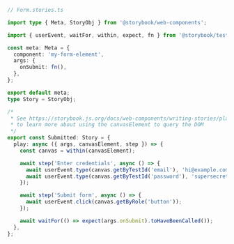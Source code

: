 ```ts
// Form.stories.ts

import type { Meta, StoryObj } from '@storybook/web-components';

import { userEvent, waitFor, within, expect, fn } from '@storybook/test';

const meta: Meta = {
  component: 'my-form-element',
  args: {
    onSubmit: fn(),
  },
};

export default meta;
type Story = StoryObj;

/*
 * See https://storybook.js.org/docs/web-components/writing-stories/play-function#working-with-the-canvas
 * to learn more about using the canvasElement to query the DOM
 */
export const Submitted: Story = {
  play: async ({ args, canvasElement, step }) => {
    const canvas = within(canvasElement);

    await step('Enter credentials', async () => {
      await userEvent.type(canvas.getByTestId('email'), 'hi@example.com');
      await userEvent.type(canvas.getByTestId('password'), 'supersecret');
    });

    await step('Submit form', async () => {
      await userEvent.click(canvas.getByRole('button'));
    });

    await waitFor(() => expect(args.onSubmit).toHaveBeenCalled());
  },
};
```
